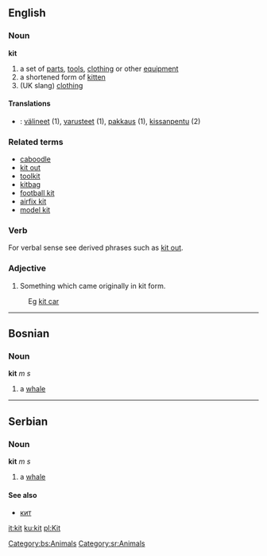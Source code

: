 ==English==
===Noun===
'''kit'''
#a set of [[part]]s, [[tool]]s, [[clothing]] or other [[equipment]]
#a shortened form of [[kitten]]
#(UK slang) [[clothing]]
====Translations====
*{{msg:fi}}: [[välineet]] (1), [[varusteet]] (1), [[pakkaus]] (1), [[kissanpentu]] (2)
===Related terms===
*[[caboodle]]
*[[kit out]]
*[[toolkit]]
*[[kitbag]]
*[[football kit]]
*[[airfix kit]]
*[[model kit]]
===Verb===
<!--#To give someone particular tools or clothing.-->
For verbal sense see derived phrases such as [[kit out]].
===Adjective===
#Something which came originally in kit form.
: Eg [[kit car]]
----
==Bosnian==
===Noun===
'''kit''' ''m s''
#a [[whale]]
[[Category:bs:Animals]]
----

==Serbian==
===Noun===
'''kit''' ''m s''
#a [[whale]]
====See also====
*[[кит]]
[[Category:sr:Animals]]

[[it:kit]]
[[ku:kit]]
[[pl:Kit]]